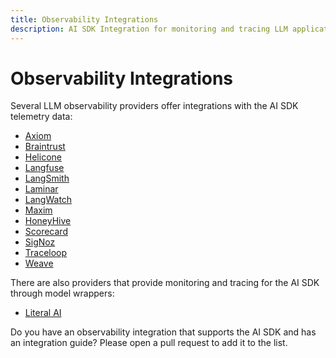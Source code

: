 ```yaml
---
title: Observability Integrations
description: AI SDK Integration for monitoring and tracing LLM applications
---
```


# Observability Integrations

Several LLM observability providers offer integrations with the AI SDK telemetry data:

- [Axiom](/providers/observability/axiom)
- [Braintrust](/providers/observability/braintrust)
- [Helicone](/providers/observability/helicone)
- [Langfuse](/providers/observability/langfuse)
- [LangSmith](/providers/observability/langsmith)
- [Laminar](/providers/observability/laminar)
- [LangWatch](/providers/observability/langwatch)
- [Maxim](/providers/observability/maxim)
- [HoneyHive](https://docs.honeyhive.ai/integrations/vercel)
- [Scorecard](/providers/observability/scorecard)
- [SigNoz](/providers/observability/signoz)
- [Traceloop](/providers/observability/traceloop)
- [Weave](/providers/observability/weave)

There are also providers that provide monitoring and tracing for the AI SDK through model wrappers:

- [Literal AI](https://docs.literalai.com/integrations/vercel-ai-sdk)

<Note>
  Do you have an observability integration that supports the AI SDK and has an
  integration guide? Please open a pull request to add it to the list.
</Note>
